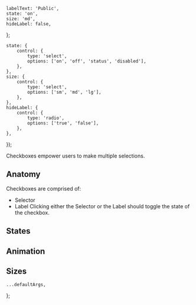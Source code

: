 


    labelText: 'Public',
    state: 'on',
    size: 'md',
    hideLabel: false,
};

    state: {
        control: {
            type: 'select',
            options: ['on', 'off', 'status', 'disabled'],
        },
    },
    size: {
        control: {
            type: 'select',
            options: ['sm', 'md', 'lg'],
        },
    },
    hideLabel: {
        control: {
            type: 'radio',
            options: ['true', 'false'],
        },
    },
});

<Meta component={Checkbox} title="Components/Checkbox" />

<Title>Checkboxes</Title>

<Subtitle>Checkboxes empower users to make multiple selections.</Subtitle>

## Anatomy

Checkboxes are comprised of:

-   Selector
-   Label
    Clicking either the Selector or the Label should toggle the state of the checkbox.

## States

## Animation

## Sizes

    ...defaultArgs,
};

<Canvas hidden>
    <Story
        name="Default"
        argTypes={argTypes}
        args={{
            ...canvasExampleArgs,
        }}
    >
        {Template.bind({})}
    </Story>
</Canvas>
